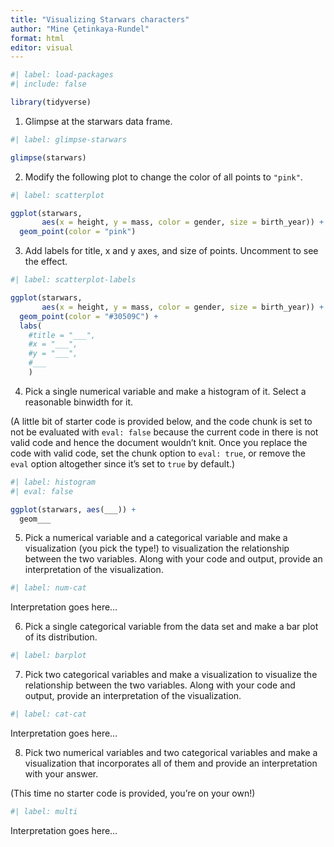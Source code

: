 ```yaml
---
title: "Visualizing Starwars characters"
author: "Mine Çetinkaya-Rundel"
format: html
editor: visual
---
```


```r
#| label: load-packages
#| include: false

library(tidyverse)
```

1.  Glimpse at the starwars data frame.

```r
#| label: glimpse-starwars

glimpse(starwars)
```

2.  Modify the following plot to change the color of all points to `"pink"`.

```r
#| label: scatterplot

ggplot(starwars, 
       aes(x = height, y = mass, color = gender, size = birth_year)) +
  geom_point(color = "pink")
```

3.  Add labels for title, x and y axes, and size of points. Uncomment to see the effect.

```r
#| label: scatterplot-labels

ggplot(starwars, 
       aes(x = height, y = mass, color = gender, size = birth_year)) +
  geom_point(color = "#30509C") +
  labs(
    #title = "___",
    #x = "___", 
    #y = "___",
    #___
    )
```

4.  Pick a single numerical variable and make a histogram of it. Select a reasonable binwidth for it.

(A little bit of starter code is provided below, and the code chunk is set to not be evaluated with `eval: false` because the current code in there is not valid code and hence the document wouldn't knit. Once you replace the code with valid code, set the chunk option to `eval: true`, or remove the `eval` option altogether since it's set to `true` by default.)

```r
#| label: histogram
#| eval: false

ggplot(starwars, aes(___)) +
  geom___
```

5.  Pick a numerical variable and a categorical variable and make a visualization (you pick the type!) to visualization the relationship between the two variables. Along with your code and output, provide an interpretation of the visualization.

```r
#| label: num-cat

```

Interpretation goes here...

6.  Pick a single categorical variable from the data set and make a bar plot of its distribution.

```r
#| label: barplot

```

7.  Pick two categorical variables and make a visualization to visualize the relationship between the two variables. Along with your code and output, provide an interpretation of the visualization.

```r
#| label: cat-cat

```

Interpretation goes here...

8.  Pick two numerical variables and two categorical variables and make a visualization that incorporates all of them and provide an interpretation with your answer.

(This time no starter code is provided, you're on your own!)

```r
#| label: multi

```

Interpretation goes here...
